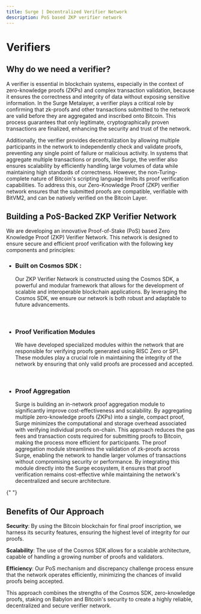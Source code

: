 ```yaml
---
title: Surge | Decentralized Verifier Network
description: PoS based ZKP verifier network
---
```



# Verifiers

## Why do we need a verifier?

A verifier is essential in blockchain systems, especially in the context of zero-knowledge proofs (ZKPs) and complex transaction validation, because it ensures the correctness and integrity of data without exposing sensitive information. In the Surge Metalayer, a verifier plays a critical role by confirming that zk-proofs and other transactions submitted to the network are valid before they are aggregated and inscribed onto Bitcoin. This process guarantees that only legitimate, cryptographically proven transactions are finalized, enhancing the security and trust of the network.

Additionally, the verifier provides decentralization by allowing multiple participants in the network to independently check and validate proofs, preventing any single point of failure or malicious activity. In systems that aggregate multiple transactions or proofs, like Surge, the verifier also ensures scalability by efficiently handling large volumes of data while maintaining high standards of correctness.
However, the non-Turing-complete nature of Bitcoin's scripting language limits its proof verification capabilities. To address this, our Zero-Knowledge Proof (ZKP) verifier network ensures that the submitted proofs are compatible, verifiable with BitVM2, and can be natively verified on the Bitcoin Layer.

## Building a PoS-Backed ZKP Verifier Network

We are developing an innovative Proof-of-Stake (PoS) based Zero Knowledge Proof (ZKP) Verifier Network. This network is designed to ensure secure and efficient proof verification with the following key components and principles:

- ### Built on Cosmos SDK :

  Our ZKP Verifier Network is constructed using the Cosmos SDK, a powerful and modular framework that allows for the development of scalable and interoperable blockchain applications. By leveraging the Cosmos SDK, we ensure our network is both robust and adaptable to future advancements.

  <br />

- ### Proof Verification Modules

  We have developed specialized modules within the network that are responsible for verifying proofs generated using RISC Zero or SP1. These modules play a crucial role in maintaining the integrity of the network by ensuring that only valid proofs are processed and accepted.

  <br />

- ### Proof Aggregation
  Surge is building an in-network proof aggregation module to significantly improve cost-effectiveness and scalability. By aggregating multiple zero-knowledge proofs (ZKPs) into a single, compact proof, Surge minimizes the computational and storage overhead associated with verifying individual proofs on-chain. This approach reduces the gas fees and transaction costs required for submitting proofs to Bitcoin, making the process more efficient for participants. The proof aggregation module streamlines the validation of zk-proofs across Surge, enabling the network to handle larger volumes of transactions without compromising security or performance. By integrating this module directly into the Surge ecosystem, it ensures that proof verification remains cost-effective while maintaining the network's decentralized and secure architecture.
  <br />

{" "}

## Benefits of Our Approach

**Security**: By using the Bitcoin blockchain for final proof inscription, we harness its security features, ensuring the highest level of integrity for our proofs.

**Scalability**: The use of the Cosmos SDK allows for a scalable architecture, capable of handling a growing number of proofs and validators.

**Efficiency**: Our PoS mechanism and discrepancy challenge process ensure that the network operates efficiently, minimizing the chances of invalid proofs being accepted.

This approach combines the strengths of the Cosmos SDK, zero-knowledge proofs, staking on Babylon and Bitcoin's security to create a highly reliable, decentralized and secure verifier network.
